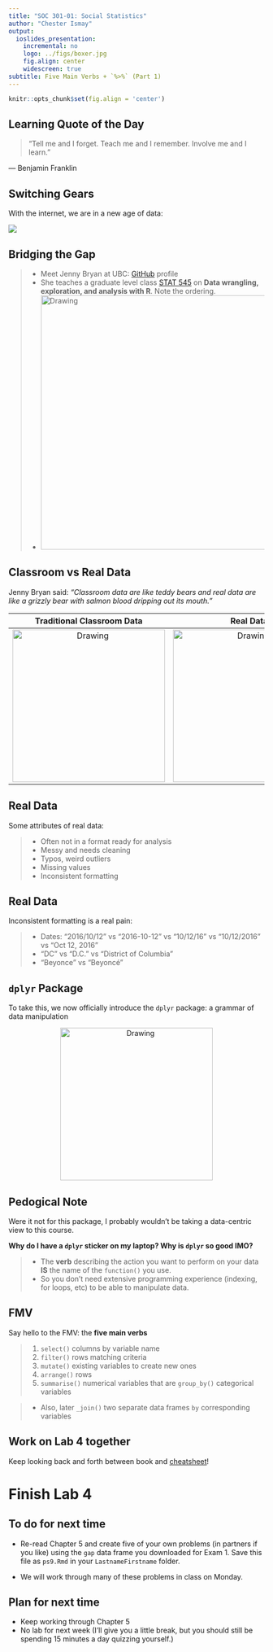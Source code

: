 ```yaml
---
title: "SOC 301-01: Social Statistics"
author: "Chester Ismay"
output:
  ioslides_presentation:
    incremental: no
    logo: ../figs/boxer.jpg
    fig.align: center
    widescreen: true
subtitle: Five Main Verbs + `%>%` (Part 1)
---
```


```r
knitr::opts_chunk$set(fig.align = 'center')
```


## Learning Quote of the Day {.flexbox .vcenter}

> "Tell me and I forget. Teach me and I remember. Involve me and I learn."

― Benjamin Franklin


## Switching Gears

With the internet, we are in a new age of data:

![](DataDeluge.png)



## Bridging the Gap

> * Meet Jenny Bryan at UBC: <a target="_blank" class="page-link" href="https://github.com/jennybc">GitHub</a> profile
> * She teaches a graduate level class <a target="_blank" class="page-link" href="http://stat545.com/">STAT 545</a> on **Data wrangling, exploration, and analysis with R**. Note the ordering.
> * <img src="gap.png" alt="Drawing" style="width: 500px;"/>



## Classroom vs Real Data

Jenny Bryan said: *"Classroom data are like teddy bears and real data are like a grizzly bear with salmon blood dripping out its mouth."*

Traditional Classroom Data            |  Real Data
:-------------------------:|:-------------------------:
<img src="teddy.jpg" alt="Drawing" style="width: 300px;"/>  |  <img src="grizzly.gif" alt="Drawing" style="width: 300px;"/>



## Real Data

Some attributes of real data:

> * Often not in a format ready for analysis
> * Messy and needs cleaning
> * Typos, weird outliers
> * Missing values
> * Inconsistent formatting



## Real Data

Inconsistent formatting is a real pain:

> * Dates: "2016/10/12" vs "2016-10-12" vs "10/12/16" vs "10/12/2016" vs "Oct 12, 2016"
> * "DC" vs "D.C." vs "District of Columbia"
> * "Beyonce" vs "Beyoncé"



## `dplyr` Package

To take this, we now officially introduce the `dplyr` package: a grammar of data manipulation

<p align="center">
<img src="dplyr.png" alt="Drawing" style="width: 300px;"/>
</p>



## Pedogical Note

Were it not for this package, I probably wouldn't be taking a data-centric view to this course.   

**Why do I have a `dplyr` sticker on my laptop? Why is `dplyr` so good IMO?**

> * The **verb** describing the action you want to perform on your data **IS** the name of the `function()` you use.
> * So you don't need extensive programming experience (indexing, for loops, etc) to be able to manipulate data.




## FMV

Say hello to the FMV: the **five main verbs**

> 1. `select()` columns by variable name
> 1. `filter()` rows matching criteria
> 1. `mutate()` existing variables to create new ones
> 1. `arrange()` rows
> 1. `summarise()` numerical variables that are `group_by()` categorical variables

> - Also, later `_join()` two separate data frames `by` corresponding variables




## Work on Lab 4 together

Keep looking back and forth between book and [cheatsheet](https://www.rstudio.com/wp-content/uploads/2015/02/data-wrangling-cheatsheet.pdf)!





<!--
## Important Concept: Piping

Piping allows you to take the output of one function and **pipe** it as the input of
the next function. You can string along several pipes to form a single **chain**.

* R Command: `%>%`
* Described as: "_then_". 



## Important Concept: Piping

Ex:  say you want to apply functions `h()` and `g()` and then `f()` on data `x`.  You can do

* `f(g(h(x)))` OR
* `x %>% h() %>% g() %>% f()`

This

> * saves you from confusing nested parentheses
> * emphasizes the **sequential** breaking down of tasks, making it more readable
> * i.e. Do this _then_ do this _then_ do this _then_ ...




## Important Concept: Piping

Pipes are always directed to the first argument of any function. The following three bits of R code
do the same thing, extract all january flights:

```r
library(nycflights13)
data(flights)

# Bit 1: No piping
filter(flights, month == 1)

# Bit 2: Piping. Note no comma
flights %>% filter(month == 1)

# Bit 3: Piping across multiple lines (preferred for legibility)
flights %>% 
  filter(month==1)
```
-->


# Finish Lab 4

## To do for next time

- Re-read Chapter 5 and create five of your own problems (in partners if you like) using the `gap` data frame you downloaded for Exam 1.  Save this file as `ps9.Rmd` in your `LastnameFirstname` folder.

- We will work through many of these problems in class on Monday.

## Plan for next time

- Keep working through Chapter 5
- No lab for next week (I'll give you a little break, but you should still be spending 15 minutes a day quizzing yourself.)


    